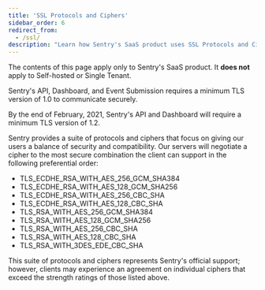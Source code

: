 ```yaml
---
title: 'SSL Protocols and Ciphers'
sidebar_order: 6
redirect_from:
  - /ssl/
description: "Learn how Sentry's SaaS product uses SSL Protocols and Ciphers for security and compatibility."
---
```


<Alert title="Note" level="warning">

The contents of this page apply only to Sentry's SaaS product. It **does not**
apply to Self-hosted or Single Tenant.

</Alert>

Sentry's API, Dashboard, and Event Submission requires a minimum TLS version of 1.0 to communicate securely.

By the end of February, 2021, Sentry's API and Dashboard will require a minimum TLS version of 1.2.

Sentry provides a suite of protocols and ciphers that focus on giving our users a balance of security and compatibility. Our servers will negotiate a cipher to the most secure combination the client can support in the following preferential order:

- TLS_ECDHE_RSA_WITH_AES_256_GCM_SHA384
- TLS_ECDHE_RSA_WITH_AES_128_GCM_SHA256
- TLS_ECDHE_RSA_WITH_AES_256_CBC_SHA
- TLS_ECDHE_RSA_WITH_AES_128_CBC_SHA
- TLS_RSA_WITH_AES_256_GCM_SHA384
- TLS_RSA_WITH_AES_128_GCM_SHA256
- TLS_RSA_WITH_AES_256_CBC_SHA
- TLS_RSA_WITH_AES_128_CBC_SHA
- TLS_RSA_WITH_3DES_EDE_CBC_SHA

This suite of protocols and ciphers represents Sentry's official support; however, clients may experience an agreement on individual ciphers that exceed the strength ratings of those listed above.
